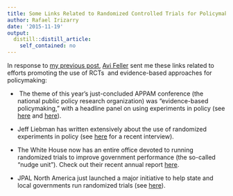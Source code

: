 ```yaml
---
title: Some Links Related to Randomized Controlled Trials for Policymaking
author: Rafael Irizarry
date: '2015-11-19'
output:
  distill::distill_article:
    self_contained: no
---
```


<div>
  <p>
    In response to <a href="http://simplystatistics.org/2015/11/17/why-are-randomized-trials-not-used-by-policymakers/">my previous post</a>, <a href="https://gspp.berkeley.edu/directories/faculty/avi-feller">Avi Feller</a> sent me these links related to efforts promoting the use of RCTs  and evidence-based approaches for policymaking:
  </p>
  
  <ul>
    <li>
       The theme of this year's just-concluded APPAM conference (the national public policy research organization) was "evidence-based policymaking," with a headline panel on using experiments in policy (see <a href="http://www.appam.org/events/fall-research-conference/2015-fall-research-conference-information/" target="_blank">here</a> and <a href="http://www.appam.org/2015appam-student-summary-using-experiments-for-evidence-based-policy-lessons-from-the-private-sector/" target="_blank">here</a>).
    </li>
  </ul>
  
  <ul>
    <li>
      Jeff Liebman has written extensively about the use of randomized experiments in policy (see <a href="http://govinnovator.com/ten_year_challenge/" target="_blank">here</a> for a recent interview).
    </li>
  </ul>
  
  <ul>
    <li>
      The White House now has an entire office devoted to running randomized trials to improve government performance (the so-called "nudge unit"). Check out their recent annual report <a href="https://www.whitehouse.gov/sites/default/files/microsites/ostp/sbst_2015_annual_report_final_9_14_15.pdf" target="_blank">here</a>.
    </li>
  </ul>
  
  <ul>
    <li>
      JPAL North America just launched a major initiative to help state and local governments run randomized trials (see <a href="https://www.povertyactionlab.org/about-j-pal/news/j-pal-north-america-state-and-local-innovation-initiative-release" target="_blank">here</a>).
    </li>
  </ul>
</div>
